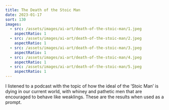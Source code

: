 ```yaml
---
title: The Death of the Stoic Man
date: 2023-01-17
sort: 130
images:
  - src: /assets/images/ai-art/death-of-the-stoic-man/1.jpeg
    aspectRatio: 1
  - src: /assets/images/ai-art/death-of-the-stoic-man/2.jpeg
    aspectRatio: 1
  - src: /assets/images/ai-art/death-of-the-stoic-man/3.jpeg
    aspectRatio: 1
  - src: /assets/images/ai-art/death-of-the-stoic-man/4.jpeg
    aspectRatio: 1
  - src: /assets/images/ai-art/death-of-the-stoic-man/5.jpeg
    aspectRatio: 1
---
```


I listened to a podcast with the topic of how the ideal of the ‘Stoic Man’ is dying in our current world, with whiney and pathetic men that are encouraged to behave like weaklings. These are the results when used as a prompt.
